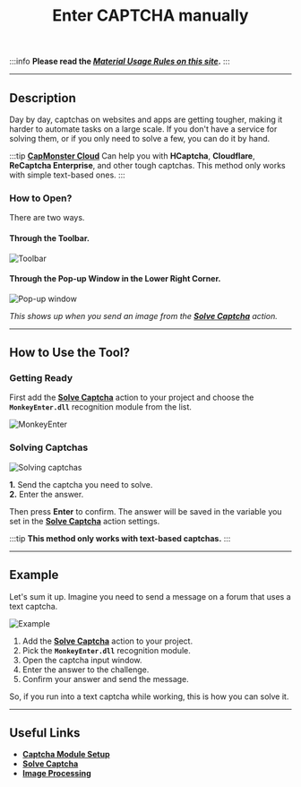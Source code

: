﻿---
sidebar_position: 6
title: Enter CAPTCHA manually
description: Solving captchas without using services.
---
:::info **Please read the [*Material Usage Rules on this site*](../Disclaimer).**
:::
_______________________________________________   
## Description  
Day by day, captchas on websites and apps are getting tougher, making it harder to automate tasks on a large scale. If you don't have a service for solving them, or if you only need to solve a few, you can do it by hand.

:::tip **[CapMonster Cloud](https://capmonster.cloud/Dashboard)**
Can help you with **HCaptcha**, **Cloudflare**, **ReCaptcha Enterprise**, and other tough captchas. This method only works with simple text-based ones.
:::

### How to Open?  
There are two ways.  
#### Through the Toolbar.  
![Toolbar](./assets/Manual_Captcha/Manual_Captcha_pic1.png)  

#### Through the Pop-up Window in the Lower Right Corner.  
![Pop-up window](./assets/Manual_Captcha/Manual_Captcha_pic2.png)  

*This shows up when you send an image from the [**Solve Captcha**](../Android/ProLite/CaptchaSolving) action.*  
_______________________________________________
## How to Use the Tool?  
### Getting Ready  
First add the [**Solve Captcha**](../Android/ProLite/CaptchaSolving) action to your project and choose the **`MonkeyEnter.dll`** recognition module from the list.

![MonkeyEnter](./assets/Manual_Captcha/Manual_Captcha_pic3.png)  

### Solving Captchas  
![Solving captchas](./assets/Manual_Captcha/Manual_Captcha_pic4.png)  

**1.** Send the captcha you need to solve.  
**2.** Enter the answer.

Then press **Enter** to confirm. The answer will be saved in the variable you set in the [**Solve Captcha**](../Android/ProLite/CaptchaSolving) action settings.

:::tip **This method only works with text-based captchas.**
:::
_______________________________________________
## Example  
Let's sum it up. Imagine you need to send a message on a forum that uses a text captcha.

![Example](./assets/Manual_Captcha/Manual_Captcha_pic5.png)  

1. Add the [**Solve Captcha**](../Android/ProLite/CaptchaSolving) action to your project.
2. Pick the **`MonkeyEnter.dll`** recognition module.
3. Open the captcha input window.
4. Enter the answer to the challenge.
5. Confirm your answer and send the message.

So, if you run into a text captcha while working, this is how you can solve it.
_______________________________________________  
## Useful Links  
- [**Captcha Module Setup**](../Settings/Captcha)
- [**Solve Captcha**](../Android/ProLite/CaptchaSolving)
- [**Image Processing**](../Data/Images)